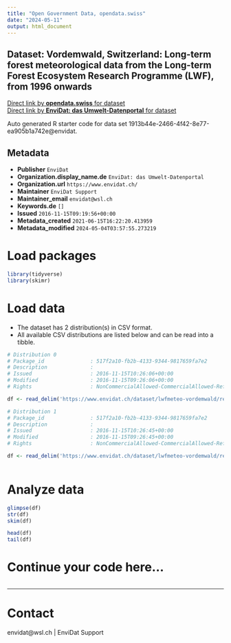 ```yaml
---
title: "Open Government Data, opendata.swiss"
date: "2024-05-11"
output: html_document
---
```


## Dataset: Vordemwald, Switzerland: Long-term forest meteorological data from the Long-term Forest Ecosystem Research Programme (LWF), from 1996 onwards



[Direct link by **opendata.swiss** for dataset](https://opendata.swiss/de/dataset/vordemwald-switzerland-long-term-forest-meteorological-data-from-the-long-term-forest-ecosystem)<br>
[Direct link by **EnviDat: das Umwelt-Datenportal** for dataset](https://www.envidat.ch/#/metadata/lwfmeteo-vordemwald)

Auto generated R starter code for data set 1913b44e-2466-4f42-8e77-ea905b1a742e@envidat.

## Metadata

- **Publisher** `EnviDat`
- **Organization.display_name.de** `EnviDat: das Umwelt-Datenportal`
- **Organization.url** `https://www.envidat.ch/`
- **Maintainer** `EnviDat Support`
- **Maintainer_email** `envidat@wsl.ch`
- **Keywords.de** `[]`
- **Issued** `2016-11-15T09:19:56+00:00`
- **Metadata_created** `2021-06-15T16:22:20.413959`
- **Metadata_modified** `2024-05-04T03:57:55.273219`


# Load packages

```r

library(tidyverse)
library(skimr)

```

# Load data

-   The dataset has 2 distribution(s) in CSV format.
-   All available CSV distributions are listed below and can be read into a tibble.

```r

# Distribution 0
# Package_id               : 517f2a10-fb2b-4133-9344-9817659fa7e2
# Description              : 
# Issued                   : 2016-11-15T10:26:06+00:00
# Modified                 : 2016-11-15T09:26:06+00:00
# Rights                   : NonCommercialAllowed-CommercialAllowed-ReferenceRequired

df <- read_delim('https://www.envidat.ch/dataset/lwfmeteo-vordemwald/resource/b5dd1154-f59a-4e56-9aba-1e59816a339a')

# Distribution 1
# Package_id               : 517f2a10-fb2b-4133-9344-9817659fa7e2
# Description              : 
# Issued                   : 2016-11-15T10:26:45+00:00
# Modified                 : 2016-11-15T09:26:45+00:00
# Rights                   : NonCommercialAllowed-CommercialAllowed-ReferenceRequired

df <- read_delim('https://www.envidat.ch/dataset/lwfmeteo-vordemwald/resource/0bcc97be-7e6f-4b06-8f3f-fc382a4cb8a9')



```

# Analyze data

```r

glimpse(df)
str(df)
skim(df)

head(df)
tail(df)

```

# Continue your code here...

```r

```

------------------------------------------------------------------------

# Contact

envidat@wsl.ch | EnviDat Support
